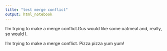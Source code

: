 ```yaml
---
title: "test merge conflict"
output: html_notebook
---
```


I'm trying to make a merge conflict.Gus would like some oatmeal and, really, so would I.

I'm trying to make a merge conflict. Pizza pizza yum yum!

